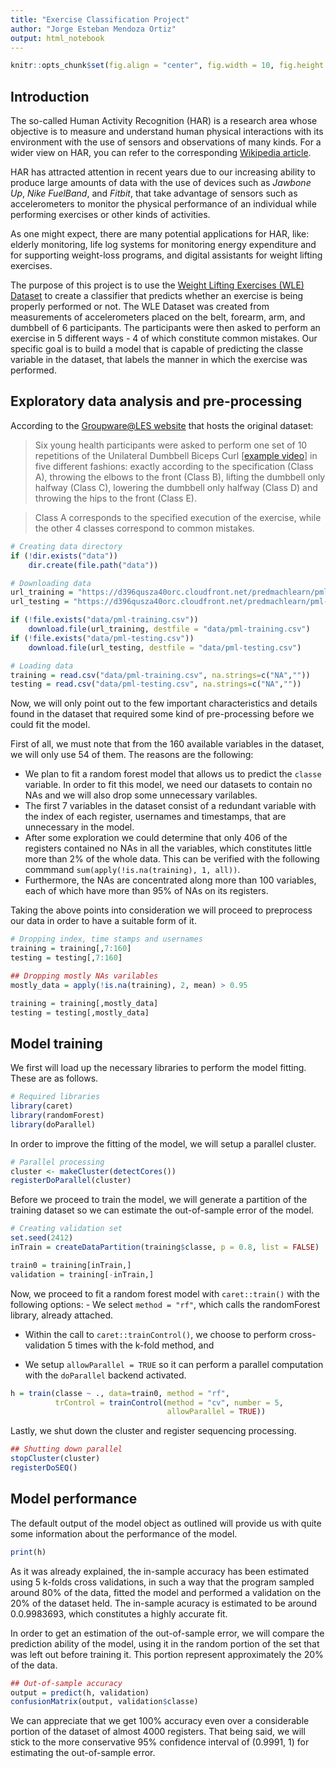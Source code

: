 ---
title: "Exercise Classification Project"
author: "Jorge Esteban Mendoza Ortiz"
output: html_notebook
---

```{r setup, include=FALSE}
knitr::opts_chunk$set(fig.align = "center", fig.width = 10, fig.height = 4, cache = TRUE)
```

## Introduction
The so-called Human Activity Recognition (HAR) is a research area whose objective is to measure and understand human physical interactions with its environment with the use of sensors and observations of many kinds. For a wider view on HAR, you can refer to the corresponding [Wikipedia article](https://en.wikipedia.org/wiki/Activity_recognition).

HAR has attracted attention in recent years due to our increasing ability to produce large amounts of data with the use of devices such as _Jawbone Up_, _Nike FuelBand_, and _Fitbit_, that take advantage of sensors such as accelerometers to monitor the physical performance of an individual while performing exercises or other kinds of activities.

As one might expect, there are many potential applications for HAR, like: elderly monitoring, life log systems for monitoring energy expenditure and for supporting weight-loss programs, and digital assistants for weight lifting exercises.

The purpose of this project is to use the [Weight Lifting Exercises (WLE) Dataset](http://groupware.les.inf.puc-rio.br/har#weight_lifting_exercises) to create a classifier that predicts whether an exercise is being properly performed or not. The WLE Dataset was created from measurements of accelerometers placed on the belt, forearm, arm, and dumbbell of 6 participants. The participants were then asked to perform an exercise in 5 different ways - 4 of which constitute common mistakes. Our specific goal is to build a model that is capable of predicting the classe variable in the dataset, that labels the manner in which the exercise was performed.

## Exploratory data analysis and pre-processing
According to the [Groupware@LES website](http://groupware.les.inf.puc-rio.br/har#weight_lifting_exercises) that hosts the original dataset:

> Six young health participants were asked to perform one set of 10 repetitions of the Unilateral Dumbbell Biceps Curl [[example video](https://youtu.be/YxtwA7XRK_g)] in five different fashions: exactly according to the specification (Class A), throwing the elbows to the front (Class B), lifting the dumbbell only halfway (Class C), lowering the dumbbell only halfway (Class D) and throwing the hips to the front (Class E).

> Class A corresponds to the specified execution of the exercise, while the other 4 classes correspond to common mistakes.

```{r downloading}
# Creating data directory
if (!dir.exists("data"))
    dir.create(file.path("data"))

# Downloading data
url_training = "https://d396qusza40orc.cloudfront.net/predmachlearn/pml-training.csv"
url_testing = "https://d396qusza40orc.cloudfront.net/predmachlearn/pml-testing.csv"

if (!file.exists("data/pml-training.csv"))
    download.file(url_training, destfile = "data/pml-training.csv")
if (!file.exists("data/pml-testing.csv"))
    download.file(url_testing, destfile = "data/pml-testing.csv")
```

```{r loading}
# Loading data
training = read.csv("data/pml-training.csv", na.strings=c("NA",""))
testing = read.csv("data/pml-testing.csv", na.strings=c("NA",""))
```

Now, we will only point out to the few important characteristics and details found in the dataset that required some kind of pre-processing before we could fit the model.

First of all, we must note that from the 160 available variables in the dataset, we will only use 54 of them. The reasons are the following:

- We plan to fit a random forest model that allows us to predict the ```classe``` variable. In order to fit this model, we need our datasets to contain no NAs and we will also drop some unnecessary varilables.
- The first 7 variables in the dataset consist of a redundant variable with the index of each register, usernames and timestamps, that are unnecessary in the model.
- After some exploration we could determine that only 406 of the registers contained no NAs in all the variables, which constitutes little more than 2% of the whole data. This can be verified with the following commmand ```sum(apply(!is.na(training), 1, all))```.
- Furthermore, the NAs are concentrated along more than 100 variables, each of which have more than 95% of NAs on its registers.

Taking the above points into consideration we will proceed to preprocess our data in order to have a suitable form of it.

```{r preprocess}
# Dropping index, time stamps and usernames
training = training[,7:160]
testing = testing[,7:160]

## Dropping mostly NAs varilables
mostly_data = apply(!is.na(training), 2, mean) > 0.95

training = training[,mostly_data]
testing = testing[,mostly_data]
```

## Model training
We first will load up the necessary libraries to perform the model fitting. These are as follows.

```{r packages, echo=FALSE, results="hide"}
# Required libraries
library(caret)
library(randomForest)
library(doParallel)
```

In order to improve the fitting of the model, we will setup a parallel cluster.

```{r parallelstart}
# Parallel processing
cluster <- makeCluster(detectCores())
registerDoParallel(cluster)
```

Before we proceed to train the model, we will generate a partition of the training dataset so we can estimate the out-of-sample error of the model.

```{r validation}
# Creating validation set
set.seed(2412)
inTrain = createDataPartition(training$classe, p = 0.8, list = FALSE)

train0 = training[inTrain,]
validation = training[-inTrain,]
```

Now, we proceed to fit a random forest model with ```caret::train()``` with the following options:
- We select ```method = "rf"```, which calls the randomForest library, already attached.

- Within the call to ```caret::trainControl()```, we choose to perform cross-validation 5 times with the k-fold method, and

- We setup ```allowParallel = TRUE``` so it can perform a parallel computation with the ```doParallel``` backend activated.

```{r train}
h = train(classe ~ ., data=train0, method = "rf",
          trControl = trainControl(method = "cv", number = 5, 
                                   allowParallel = TRUE))
```

Lastly, we shut down the cluster and register sequencing processing.

```{r parallelstop}
## Shutting down parallel
stopCluster(cluster)
registerDoSEQ()
```

## Model performance
The default output of the model object as outlined will provide us with quite some information about the performance of the model.
```{r insample}
print(h)
```

As it was already explained, the in-sample accuracy has been estimated using 5 k-folds cross validations, in such a way that the program sampled around 80% of the data, fitted the model and performed a validation on the 20% of the dataset held. The in-sample acuracy is estimated to be around 0.0.9983693, which constitutes a highly accurate fit.

In order to get an estimation of the out-of-sample error, we will compare the prediction ability of the model, using it in the random portion of the set that was left out before training it. This portion represent approximately the 20% of the data.

```{r outofsample}
## Out-of-sample accuracy
output = predict(h, validation)
confusionMatrix(output, validation$classe)
```

We can appreciate that we get 100% accuracy even over a considerable portion of the dataset of almost 4000 registers. That being said, we will stick to the more conservative 95% confidence interval of (0.9991, 1) for estimating the out-of-sample error.